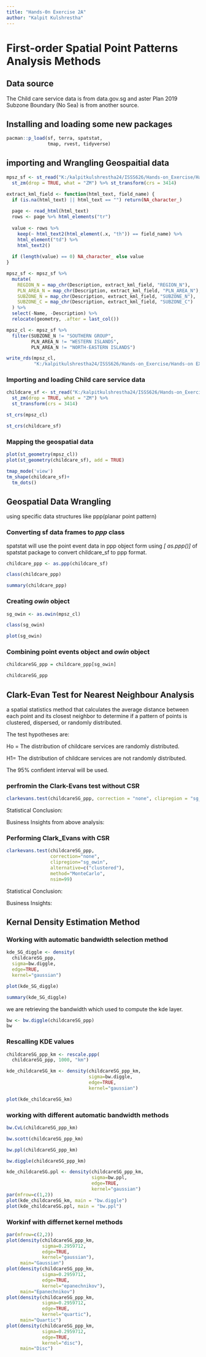 ```yaml
---
title: "Hands-0n Exercise 2A"
author: "Kalpit Kulshrestha"
---
```


# First-order Spatial Point Patterns Analysis Methods

## Data source

The Child care service data is from data.gov.sg and aster Plan 2019 Subzone Boundary (No Sea) is from another source.

## Installing and loading some new packages

```r
pacman::p_load(sf, terra, spatstat, 
               tmap, rvest, tidyverse)
```

## importing and Wrangling Geospaitial data

```r
mpsz_sf <- st_read("K:/kalpitkulshrestha24/ISSS626/Hands-on_Exercise/Hands-on EX02/data/Geospatial/MasterPlan2019SubzoneBoundaryNoSeaKML.kml") %>% 
  st_zm(drop = TRUE, what = "ZM") %>% st_transform(crs = 3414)
```

```r
extract_kml_field <- function(html_text, field_name) {
  if (is.na(html_text) || html_text == "") return(NA_character_)
  
  page <- read_html(html_text)
  rows <- page %>% html_elements("tr")
  
  value <- rows %>%
    keep(~ html_text2(html_element(.x, "th")) == field_name) %>%
    html_element("td") %>%
    html_text2()
  
  if (length(value) == 0) NA_character_ else value
}
```

```r
mpsz_sf <- mpsz_sf %>%
  mutate(
    REGION_N = map_chr(Description, extract_kml_field, "REGION_N"),
    PLN_AREA_N = map_chr(Description, extract_kml_field, "PLN_AREA_N"),
    SUBZONE_N = map_chr(Description, extract_kml_field, "SUBZONE_N"),
    SUBZONE_C = map_chr(Description, extract_kml_field, "SUBZONE_C")
  ) %>%
  select(-Name, -Description) %>%
  relocate(geometry, .after = last_col())

```

```r
mpsz_cl <- mpsz_sf %>%
  filter(SUBZONE_N != "SOUTHERN GROUP",
         PLN_AREA_N != "WESTERN ISLANDS",
         PLN_AREA_N != "NORTH-EASTERN ISLANDS")
```

```r
write_rds(mpsz_cl, 
          "K:/kalpitkulshrestha24/ISSS626/Hands-on_Exercise/Hands-on EX02/data/GEospatial/mpsz_cl.rds")

```

### Importing and loading Child care service data

```r
childcare_sf <- st_read("K:/kalpitkulshrestha24/ISSS626/Hands-on_Exercise/Hands-on EX02/data/Aspatial/ChildCareServices.kml") %>% 
  st_zm(drop = TRUE, what = "ZM") %>%
  st_transform(crs = 3414)
```

```r
st_crs(mpsz_cl)
```

```r
st_crs(childcare_sf)
```

### Mapping the geospatial data

```r
plot(st_geometry(mpsz_cl))
plot(st_geometry(childcare_sf), add = TRUE)
```

```r
tmap_mode('view')
tm_shape(childcare_sf)+
  tm_dots()
```

## Geospatial Data Wrangling

using specific data structures like ppp(planar point pattern)

### Converting sf data frames to *ppp* class

spatstat will use the point event data in ppp object form using *\[ as.ppp()\]* of spatstat package to convert childcare_sf to ppp format.

```r
childcare_ppp <- as.ppp(childcare_sf)
```

```r
class(childcare_ppp)
```

```r
summary(childcare_ppp)
```

### Creating *owin* object

```r
sg_owin <- as.owin(mpsz_cl)
```

```r
class(sg_owin)
```

```r
plot(sg_owin)
```

### Combining point events object and *owin* object

```r
childcareSG_ppp = childcare_ppp[sg_owin]
```

```r
childcareSG_ppp
```

## Clark-Evan Test for Nearest Neighbour Analysis

a spatial statistics method that calculates the average distance between each point and its closest neighbor to determine if a pattern of points is clustered, dispersed, or randomly distributed.

The test hypotheses are:

Ho = The distribution of childcare services are randomly distributed.

H1= The distribution of childcare services are not randomly distributed.

The 95% confident interval will be used.

### perfromin the Clark-Evans test without CSR

```r
clarkevans.test(childcareSG_ppp, correction = "none", clipregion = "sg_owin", alternative = c("clustered"))
```
Statistical Conclusion:


Business Insights from above analysis:

### Performing Clark_Evans with CSR

```r
clarkevans.test(childcareSG_ppp,
                correction="none",
                clipregion="sg_owin",
                alternative=c("clustered"),
                method="MonteCarlo",
                nsim=99)
```
Statistical Conclusion:

Business Insights:

## Kernal Density Estimation Method

### Working with automatic bandwidth selection method

```r
kde_SG_diggle <- density(
  childcareSG_ppp,
  sigma=bw.diggle,
  edge=TRUE,
  kernel="gaussian") 
```

```r
plot(kde_SG_diggle)
```
```r
summary(kde_SG_diggle)
```
we are retrieving the bandwidth which used to compute the kde layer.

```r
bw <- bw.diggle(childcareSG_ppp)
bw
```
### Rescalling KDE values
```r
childcareSG_ppp_km <- rescale.ppp(
  childcareSG_ppp, 1000, "km")
```

```r
kde_childcareSG_km <- density(childcareSG_ppp_km,
                              sigma=bw.diggle,
                              edge=TRUE,
                              kernel="gaussian")
```

```r
plot(kde_childcareSG_km)
```
### working with different automatic bandwidth methods

```r
bw.CvL(childcareSG_ppp_km)
```

```r
bw.scott(childcareSG_ppp_km)
```
```r
bw.ppl(childcareSG_ppp_km)
```

```r
bw.diggle(childcareSG_ppp_km)
```

```r
kde_childcareSG.ppl <- density(childcareSG_ppp_km, 
                               sigma=bw.ppl, 
                               edge=TRUE,
                               kernel="gaussian")
par(mfrow=c(1,2))
plot(kde_childcareSG_km, main = "bw.diggle")
plot(kde_childcareSG.ppl, main = "bw.ppl")
```
### Workinf with differnet kernel methods

```r
par(mfrow=c(2,2))
plot(density(childcareSG_ppp_km, 
             sigma=0.2959712, 
             edge=TRUE, 
             kernel="gaussian"), 
     main="Gaussian")
plot(density(childcareSG_ppp_km, 
             sigma=0.2959712, 
             edge=TRUE, 
             kernel="epanechnikov"), 
     main="Epanechnikov")
plot(density(childcareSG_ppp_km, 
             sigma=0.2959712, 
             edge=TRUE, 
             kernel="quartic"), 
     main="Quartic")
plot(density(childcareSG_ppp_km, 
             sigma=0.2959712, 
             edge=TRUE, 
             kernel="disc"), 
     main="Disc")
```




